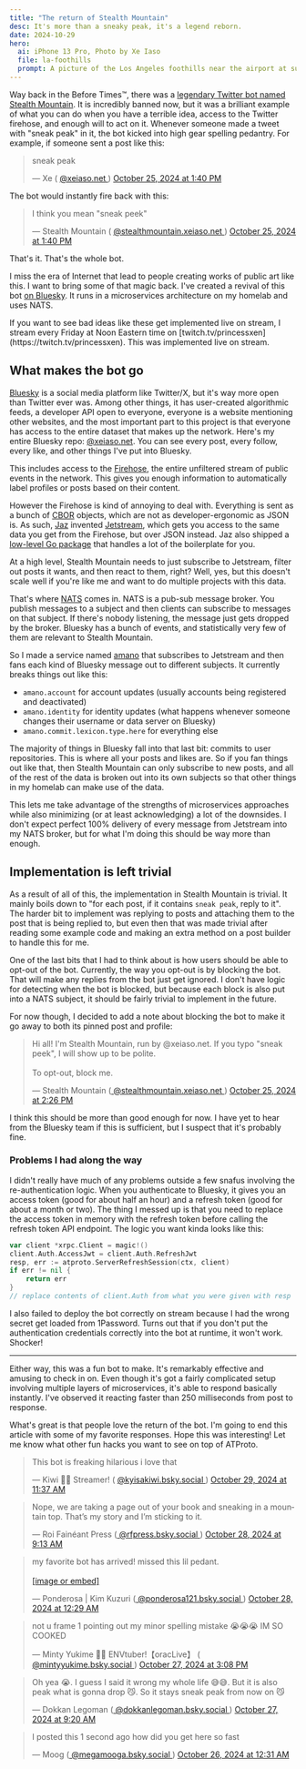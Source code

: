 ```yaml
---
title: "The return of Stealth Mountain"
desc: It's more than a sneaky peak, it's a legend reborn.
date: 2024-10-29
hero:
  ai: iPhone 13 Pro, Photo by Xe Iaso
  file: la-foothills
  prompt: A picture of the Los Angeles foothills near the airport at sunset. The sky is bathed in gold with the mountains a calming purple.
---
```


Way back in the Before Times™️, there was a [legendary Twitter bot named Stealth Mountain](https://slate.com/culture/2012/01/stealth-mountain-the-twitter-bot-devoted-to-a-single-grammatical-error.html). It is incredibly banned now, but it was a brilliant example of what you can do when you have a terrible idea, access to the Twitter firehose, and enough will to act on it. Whenever someone made a tweet with "sneak peak" in it, the bot kicked into high gear spelling pedantry. For example, if someone sent a post like this:

<div className="mx-auto">
  <blockquote
    className="bluesky-embed mx-auto"
    data-bluesky-uri="at://did:plc:e5nncb3dr5thdkjir5cfaqfe/app.bsky.feed.post/3l7e4infqmn2e"
    data-bluesky-cid="bafyreihiexb6nmhzdrwtvfwmzyc24s4hp2hrq76cpsfjv3pdsd5fo3r2si"
  >
    <p lang="en">sneak peak</p>&mdash; Xe (
    <a href="https://bsky.app/profile/did:plc:e5nncb3dr5thdkjir5cfaqfe?ref_src=embed">
      @xeiaso.net
    </a>
    ) <a href="https://bsky.app/profile/did:plc:e5nncb3dr5thdkjir5cfaqfe/post/3l7e4infqmn2e?ref_src=embed">October 25, 2024 at 1:40 PM</a>
  </blockquote>
</div>
<script
  async
  src="https://embed.bsky.app/static/embed.js"
  charset="utf-8"
></script>

The bot would instantly fire back with this:

<div className="mx-auto">
  <blockquote
    className="bluesky-embed mx-auto"
    data-bluesky-uri="at://did:plc:bbs7dzqarrvqdkt74wj6xblj/app.bsky.feed.post/3l7e4inprvd2m"
    data-bluesky-cid="bafyreidkmja2rxu5ash3ethxmmjuud7am46ocf4egyvf2wxgbst3slkbei"
  >
    <p lang="">I think you mean &quot;sneak peek&quot;</p>&mdash; Stealth
    Mountain (
    <a href="https://bsky.app/profile/did:plc:bbs7dzqarrvqdkt74wj6xblj?ref_src=embed">
      @stealthmountain.xeiaso.net
    </a>
    ) <a href="https://bsky.app/profile/did:plc:bbs7dzqarrvqdkt74wj6xblj/post/3l7e4inprvd2m?ref_src=embed">October 25, 2024 at 1:40 PM</a>
  </blockquote>
</div>

That's it. That's the whole bot.

I miss the era of Internet that lead to people creating works of public art like this. I want to bring some of that magic back. I've created a revival of this bot [on Bluesky](https://bsky.app/profile/did:plc:bbs7dzqarrvqdkt74wj6xblj). It runs in a microservices architecture on my homelab and uses NATS.

<Conv name="Cadey" mood="enby">
  If you want to see bad ideas like these get implemented live on stream, I
  stream every Friday at Noon Eastern time on
  [twitch.tv/princessxen](https://twitch.tv/princessxen). This was implemented
  live on stream.
</Conv>

## What makes the bot go

[Bluesky](https://bsky.social/about) is a social media platform like Twitter/X, but it's way more open than Twitter ever was. Among other things, it has user-created algorithmic feeds, a developer API open to everyone, everyone is a website mentioning other websites, and the most important part to this project is that everyone has access to the entire dataset that makes up the network. Here's my entire Bluesky repo: [@xeiaso.net](https://atproto-browser.vercel.app/at/xeiaso.net). You can see every post, every follow, every like, and other things I've put into Bluesky.

This includes access to the [Firehose](https://docs.bsky.app/docs/advanced-guides/firehose), the entire unfiltered stream of public events in the network. This gives you enough information to automatically label profiles or posts based on their content.

However the Firehose is kind of annoying to deal with. Everything is sent as a bunch of [CBOR](https://cbor.io) objects, which are not as developer-ergonomic as JSON is. As such, [Jaz](https://bsky.app/profile/jaz.bsky.social) invented [Jetstream](https://docs.bsky.app/blog/jetstream), which gets you access to the same data you get from the Firehose, but over JSON instead. Jaz also shipped a [low-level Go package](https://pkg.go.dev/github.com/bluesky-social/jetstream/pkg/client) that handles a lot of the boilerplate for you.

At a high level, Stealth Mountain needs to just subscribe to Jetstream, filter out posts it wants, and then react to them, right? Well, yes, but this doesn't scale well if you're like me and want to do multiple projects with this data.

That's where [NATS](https://nats.io) comes in. NATS is a pub-sub message broker. You publish messages to a subject and then clients can subscribe to messages on that subject. If there's nobody listening, the message just gets dropped by the broker. Bluesky has a bunch of events, and statistically very few of them are relevant to Stealth Mountain.

So I made a service named [amano](https://github.com/Xe/x/blob/4425f342319060c018a407795c8ee9354dc7fef2/cmd/amano/main.go) that subscribes to Jetstream and then fans each kind of Bluesky message out to different subjects. It currently breaks things out like this:

- `amano.account` for account updates (usually accounts being registered and deactivated)
- `amano.identity` for identity updates (what happens whenever someone changes their username or data server on Bluesky)
- `amano.commit.lexicon.type.here` for everything else

The majority of things in Bluesky fall into that last bit: commits to user repositories. This is where all your posts and likes are. So if you fan things out like that, then Stealth Mountain can only subscribe to new posts, and all of the rest of the data is broken out into its own subjects so that other things in my homelab can make use of the data.

<Picture
  path="blog/2024/stealth-mountain/diagram"
  desc="A terrible MS Paint diagram of Stealth Mountain's architecture. Skeets come in through amano and NATS, Stealth Mountain does its logic, and then sends a reply if it needs to."
/>

This lets me take advantage of the strengths of microservices approaches while also minimizing (or at least acknowledging) a lot of the downsides. I don't expect perfect 100% delivery of every message from Jetstream into my NATS broker, but for what I'm doing this should be way more than enough.

## Implementation is left trivial

As a result of all of this, the implementation in Stealth Mountain is trivial. It mainly boils down to "for each post, if it contains `sneak peak`, reply to it". The harder bit to implement was replying to posts and attaching them to the post that is being replied to, but even then that was made trivial after reading some example code and making an extra method on a post builder to handle this for me.

One of the last bits that I had to think about is how users should be able to opt-out of the bot. Currently, the way you opt-out is by blocking the bot. That will make any replies from the bot just get ignored. I don't have logic for detecting when the bot is blocked, but because each block is also put into a NATS subject, it should be fairly trivial to implement in the future.

For now though, I decided to add a note about blocking the bot to make it go away to both its pinned post and profile:

<div className="mx-auto">
  <blockquote
    className="bluesky-embed mx-auto"
    data-bluesky-uri="at://did:plc:bbs7dzqarrvqdkt74wj6xblj/app.bsky.feed.post/3l7e73g6s772m"
    data-bluesky-cid="bafyreigg5ftgfhrkoh3tbyp6xwoyyggzog52ockhs5nmssd56kvtjrmk5i"
  >
    <p lang="en">
      Hi all! I&#x27;m Stealth Mountain, run by @xeiaso.net. If you typo
      &quot;sneak peek&quot;, I will show up to be polite.
      <br />
      <br />
      To opt-out, block me.
    </p>
    &mdash; Stealth Mountain (<a href="https://bsky.app/profile/did:plc:bbs7dzqarrvqdkt74wj6xblj?ref_src=embed">
      @stealthmountain.xeiaso.net
    </a>) <a href="https://bsky.app/profile/did:plc:bbs7dzqarrvqdkt74wj6xblj/post/3l7e73g6s772m?ref_src=embed">October 25, 2024 at 2:26 PM</a>
  </blockquote>
</div>

I think this should be more than good enough for now. I have yet to hear from the Bluesky team if this is sufficient, but I suspect that it's probably fine.

### Problems I had along the way

I didn't really have much of any problems outside a few snafus involving the re-authentication logic. When you authenticate to Bluesky, it gives you an access token (good for about half an hour) and a refresh token (good for about a month or two). The thing I messed up is that you need to replace the access token in memory with the refresh token before calling the refresh token API endpoint. The logic you want kinda looks like this:

```go
var client *xrpc.Client = magic!()
client.Auth.AccessJwt = client.Auth.RefreshJwt
resp, err := atproto.ServerRefreshSession(ctx, client)
if err != nil {
	return err
}
// replace contents of client.Auth from what you were given with resp
```

I also failed to deploy the bot correctly on stream because I had the wrong secret get loaded from 1Password. Turns out that if you don't put the authentication credentials correctly into the bot at runtime, it won't work. Shocker!

---

Either way, this was a fun bot to make. It's remarkably effective and amusing to check in on. Even though it's got a fairly complicated setup involving multiple layers of microservices, it's able to respond basically instantly. I've observed it reacting faster than 250 milliseconds from post to response.

What's great is that people love the return of the bot. I'm going to end this article with some of my favorite responses. Hope this was interesting! Let me know what other fun hacks you want to see on top of ATProto.

<blockquote
  className="bluesky-embed mx-auto"
  data-bluesky-uri="at://did:plc:zqe7sqoy4osaqyaoxypoge4a/app.bsky.feed.post/3l7nxhwjhkc23"
  data-bluesky-cid="bafyreibszhyqndzr3yp2lbgvjo6jknfsr6gupn2oam54e7uk5znclmkirm"
>
  <p lang="en">This bot is freaking hilarious i love that</p>&mdash; Kiwi 🍄‍🟫
  Streamer! (
  <a href="https://bsky.app/profile/did:plc:zqe7sqoy4osaqyaoxypoge4a?ref_src=embed">
    @kyisakiwi.bsky.social
  </a>
  ) <a href="https://bsky.app/profile/did:plc:zqe7sqoy4osaqyaoxypoge4a/post/3l7nxhwjhkc23?ref_src=embed">October 29, 2024 at 11:37 AM</a>
</blockquote>

<blockquote
  className="bluesky-embed mx-auto"
  data-bluesky-uri="at://did:plc:g6kgw2wa5eoq2ttkdwvqsap6/app.bsky.feed.post/3l7l6xlibnh2s"
  data-bluesky-cid="bafyreidrhf4twjsqb6nkqgszf5mjfue5g2f4q3irc3ugxpiliapahzccka"
>
  <p lang="en">
    Nope, we are taking a page out of your book and sneaking in a mountain top.
    That’s my story and I’m sticking to it.
  </p>
  &mdash; Roi Fainéant Press (<a href="https://bsky.app/profile/did:plc:g6kgw2wa5eoq2ttkdwvqsap6?ref_src=embed">
    @rfpress.bsky.social
  </a>) <a href="https://bsky.app/profile/did:plc:g6kgw2wa5eoq2ttkdwvqsap6/post/3l7l6xlibnh2s?ref_src=embed">October 28, 2024 at 9:13 AM</a>
</blockquote>

<blockquote
  className="bluesky-embed mx-auto"
  data-bluesky-uri="at://did:plc:6icr4tipspgctwsl24lv5r3y/app.bsky.feed.post/3l7kboiaqw62v"
  data-bluesky-cid="bafyreifxielsyrz5hnqwlrqe2n22utg37h7ccg25kcynkatvm3ywxpa65i"
>
  <p lang="en">
    my favorite bot has arrived! missed this lil pedant.
    <br />
    <br />
    <a href="https://bsky.app/profile/did:plc:6icr4tipspgctwsl24lv5r3y/post/3l7kboiaqw62v?ref_src=embed">
      [image or embed]
    </a>
  </p>
  &mdash; Ponderosa | Kim Kuzuri (<a href="https://bsky.app/profile/did:plc:6icr4tipspgctwsl24lv5r3y?ref_src=embed">
    @ponderosa121.bsky.social
  </a>) <a href="https://bsky.app/profile/did:plc:6icr4tipspgctwsl24lv5r3y/post/3l7kboiaqw62v?ref_src=embed">October 28, 2024 at 12:29 AM</a>
</blockquote>

<blockquote
  className="bluesky-embed mx-auto"
  data-bluesky-uri="at://did:plc:vtjmk4hlca2i4j3hkggih7hj/app.bsky.feed.post/3l7jcec6nva2e"
  data-bluesky-cid="bafyreidqdaveiv26z7f3kregngqyb5tm2yrixvn6ajge4v7g6rvplif5lm"
>
  <p lang="en">
    not u frame 1 pointing out my minor spelling mistake 😭😭😭 IM SO COOKED
  </p>
  &mdash; Minty Yukime 🍬✨ ENVtuber!【oracLive】 (<a href="https://bsky.app/profile/did:plc:vtjmk4hlca2i4j3hkggih7hj?ref_src=embed">
    @mintyyukime.bsky.social
  </a>) <a href="https://bsky.app/profile/did:plc:vtjmk4hlca2i4j3hkggih7hj/post/3l7jcec6nva2e?ref_src=embed">October 27, 2024 at 3:08 PM</a>
</blockquote>

<blockquote
  className="bluesky-embed mx-auto"
  data-bluesky-uri="at://did:plc:dszvruvcqfenaasgcgmwlsqr/app.bsky.feed.post/3l7iovufh732c"
  data-bluesky-cid="bafyreibhrofevpyw3bnlmefkkhsmj4gblpfzqywxlg4ujn4nwa6v2cx6we"
>
  <p lang="en">
    Oh yea 😭. I guess I said it wrong my whole life 😅😅. But it is also peak
    what is gonna drop 😼. So it stays sneak peak from now on 😼
  </p>
  &mdash; Dokkan Legoman (<a href="https://bsky.app/profile/did:plc:dszvruvcqfenaasgcgmwlsqr?ref_src=embed">
    @dokkanlegoman.bsky.social
  </a>) <a href="https://bsky.app/profile/did:plc:dszvruvcqfenaasgcgmwlsqr/post/3l7iovufh732c?ref_src=embed">October 27, 2024 at 9:20 AM</a>
</blockquote>

<blockquote
  className="bluesky-embed mx-auto"
  data-bluesky-uri="at://did:plc:rcvlp32bfegbyofa2rsg4gfi/app.bsky.feed.post/3l7fau5sv7t2h"
  data-bluesky-cid="bafyreicztebebzbijecnrevmcf3cbney65oehwhvlf5duc4q4rv6s4533q"
>
  <p lang="en">I posted this 1 second ago how did you get here so fast</p>
  &mdash; Moog (<a href="https://bsky.app/profile/did:plc:rcvlp32bfegbyofa2rsg4gfi?ref_src=embed">
    @megamooga.bsky.social
  </a>) <a href="https://bsky.app/profile/did:plc:rcvlp32bfegbyofa2rsg4gfi/post/3l7fau5sv7t2h?ref_src=embed">October 26, 2024 at 12:31 AM</a>
</blockquote>
